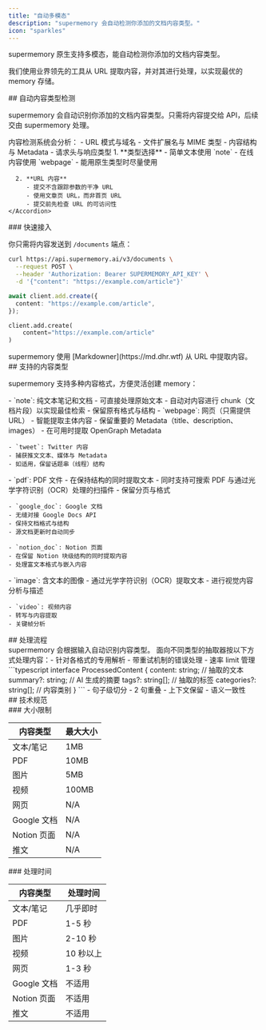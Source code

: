 ```yaml
---
title: "自动多模态"
description: "supermemory 会自动检测你添加的文档内容类型。"
icon: "sparkles"
---
```


supermemory 原生支持多模态，能自动检测你添加的文档内容类型。

我们使用业界领先的工具从 URL 提取内容，并对其进行处理，以实现最优的 memory 存储。

<div id="automatic-content-type-detection">
  ## 自动内容类型检测
</div>

supermemory 会自动识别你添加的文档内容类型。只需将内容提交给 API，后续交由 supermemory 处理。

<Tabs>
  <Tab title="工作原理">
    内容检测系统会分析：
    - URL 模式与域名
    - 文件扩展名与 MIME 类型
    - 内容结构与 Metadata
    - 请求头与响应类型
  </Tab>
  <Tab title="最佳实践">
    <Accordion title="内容类型最佳实践" defaultOpen icon="sparkles">
      1. **类型选择**
         - 简单文本使用 `note`
         - 在线内容使用 `webpage`
         - 能用原生类型时尽量使用

      2. **URL 内容**
         - 提交不含跟踪参数的干净 URL
         - 使用文章页 URL，而非首页 URL
         - 提交前先检查 URL 的可访问性
    </Accordion>

  </Tab>
</Tabs>

<div id="quick-implementation">
  ### 快速接入
</div>

你只需将内容发送到 `/documents` 端点：

<CodeGroup>

```bash cURL
curl https://api.supermemory.ai/v3/documents \
  --request POST \
  --header 'Authorization: Bearer SUPERMEMORY_API_KEY' \
  -d '{"content": "https://example.com/article"}'
```

```typescript
await client.add.create({
  content: "https://example.com/article",
});
```

```python
client.add.create(
    content="https://example.com/article"
)
```

</CodeGroup>

<Note>
  supermemory 使用 [Markdowner](https://md.dhr.wtf) 从 URL 中提取内容。
</Note>

<div id="supported-content-types">
  ## 支持的内容类型
</div>

supermemory 支持多种内容格式，方便灵活创建 memory：

<Grid cols={2}>
  <Card title="文本内容" icon="document-text">
    - `note`: 纯文本笔记和文档
    - 可直接处理原始文本
    - 自动对内容进行 chunk（文档片段）以实现最佳检索
    - 保留原有格式与结构
  </Card>

  <Card title="网页内容" icon="globe">
    - `webpage`: 网页（只需提供 URL）
    - 智能提取主体内容
    - 保留重要的 Metadata（title、description、images）
    - 在可用时提取 OpenGraph Metadata

    - `tweet`: Twitter 内容
    - 捕获推文文本、媒体与 Metadata
    - 如适用，保留话题串（线程）结构
  </Card>

  <Card title="文档类型" icon="document">
    - `pdf`: PDF 文件
    - 在保持结构的同时提取文本
    - 同时支持可搜索 PDF 与通过光学字符识别（OCR）处理的扫描件
    - 保留分页与格式

    - `google_doc`: Google 文档
    - 无缝对接 Google Docs API
    - 保持文档格式与结构
    - 源文档更新时自动同步

    - `notion_doc`: Notion 页面
    - 在保留 Notion 块级结构的同时提取内容
    - 处理富文本格式与嵌入内容
  </Card>

  <Card title="媒体类型" icon="photo">
    - `image`: 含文本的图像
    - 通过光学字符识别（OCR）提取文本
    - 进行视觉内容分析与描述

    - `video`: 视频内容
    - 转写与内容提取
    - 关键帧分析
  </Card>
</Grid>

<div id="processing-pipeline">
  ## 处理流程
</div>

<Steps>
  <Step title="内容检测">
    supermemory 会根据输入自动识别内容类型。
  </Step>

<Step title="内容抽取">
  面向不同类型的抽取器按以下方式处理内容：- 针对各格式的专用解析 - 带重试机制的错误处理 - 速率 limit 管理
</Step>

  <Step title="AI 增强">
    ```typescript
    interface ProcessedContent {
      content: string;      // 抽取的文本
      summary?: string;     // AI 生成的摘要
      tags?: string[];     // 抽取的标签
      categories?: string[]; // 内容类别
    }
    ```
  </Step>

  <Step title="内容分块与索引">
    - 句子级切分
    - 2 句重叠
    - 上下文保留
    - 语义一致性
  </Step>
</Steps>

<div id="technical-specifications">
  ## 技术规范
</div>

<div id="size-limits">
  ### 大小限制
</div>

| 内容类型 | 最大大小 |
| ------------ | -------- |
| 文本/笔记    | 1MB      |
| PDF          | 10MB     |
| 图片        | 5MB      |
| 视频        | 100MB    |
| 网页        | N/A      |
| Google 文档  | N/A      |
| Notion 页面  | N/A      |
| 推文        | N/A      |

<div id="processing-time">
  ### 处理时间
</div>

| 内容类型 | 处理时间 |
| -------- | -------- |
| 文本/笔记 | 几乎即时 |
| PDF      | 1-5 秒   |
| 图片     | 2-10 秒  |
| 视频     | 10 秒以上 |
| 网页     | 1-3 秒   |
| Google 文档 | 不适用 |
| Notion 页面 | 不适用 |
| 推文     | 不适用  |